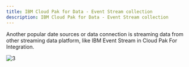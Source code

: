 ```yaml
---
title: IBM Cloud Pak for Data - Event Stream collection
description: IBM Cloud Pak for Data - Event Stream collection
---
```


Another popular date sources or data connection is streaming data from other streaming data platform, like IBM Event Stream in Cloud Pak For Integration.

![3](./images/eventStream.jpg)
